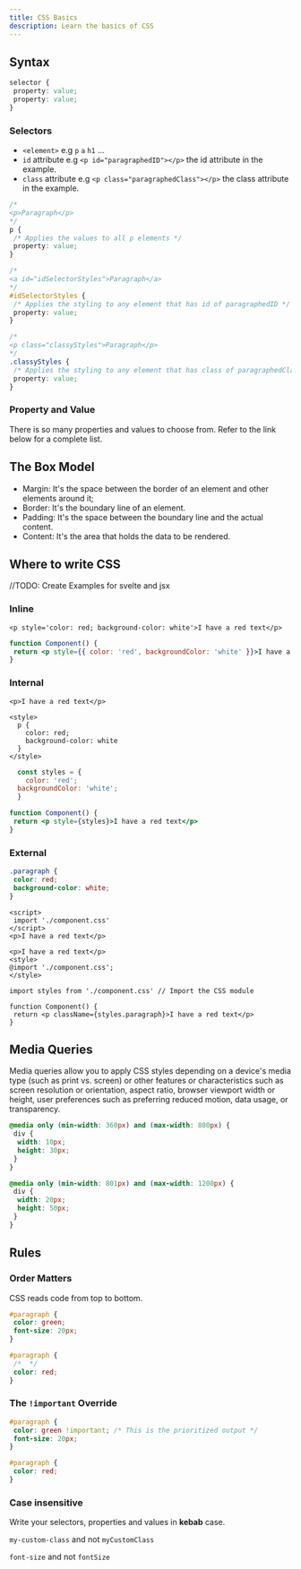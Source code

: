 ```yaml
---
title: CSS Basics
description: Learn the basics of CSS
---
```


<CardGrid>
<LinkCard
 title='Docs'
 description='MDN Documentation for CSS'
 href='https://developer.mozilla.org/en-US/docs/Learn/CSS/First_steps'
/>

<LinkCard title='Learn' description='A web.dev course on CSS' href='https://web.dev/learn/css' />

<LinkCard
 title='CSS Fundamentals'
 description='Mdc Documentation for CSS Fundamentals'
 href='https://developer.mozilla.org/en-US/curriculum/core/css-fundamentals/'
/>

</CardGrid>

## Syntax

```css title="Syntax"
selector {
 property: value;
 property: value;
}
```

### Selectors

<LinkCard
 title='Selectors'
 description='MDN Documentation for CSS Selectors'
 href='https://developer.mozilla.org/en-US/docs/Learn/CSS/Building_blocks/Selectors'
/>

- `<element>` e.g `p` `a` `h1` ...
- `id` attribute e.g `<p id="paragraphedID"></p>` the id attribute in the example.
- `class` attribute e.g `<p class="paragraphedClass"></p>` the class attribute in the example.

```css title="Selectors"
/* 
<p>Paragraph</p>
*/
p {
 /* Applies the values to all p elements */
 property: value;
}

/* 
<a id="idSelectorStyles">Paragraph</a>
*/
#idSelectorStyles {
 /* Applies the styling to any element that has id of paragraphedID */
 property: value;
}

/* 
<p class="classyStyles">Paragraph</p>
*/
.classyStyles {
 /* Applies the styling to any element that has class of paragraphedClass */
 property: value;
}
```

### Property and Value

There is so many properties and values to choose from. Refer to the link below for a complete list.

<LinkCard
 title='CSS Reference Index'
 description='Browse an alphabetical index of all of the standard CSS properties, pseudo-classes, pseudo-elements, data types, functional notations and at-rules. '
 href='https://developer.mozilla.org/en-US/docs/Web/CSS/Reference#index'
/>

## The Box Model

<LinkCard
 title='The Box Model'
 description='MDN Documentation for the Box Model'
 href='https://developer.mozilla.org/en-US/docs/Learn/CSS/Building_blocks/The_box_model'
/>

<LinkCard
 title='Learn the Box Model'
 description='A web.dev course on the box model'
 href='https://web.dev/learn/css/box-model'
/>

- Margin: It's the space between the border of an element and other elements around it;
- Border: It's the boundary line of an element.
- Padding: It's the space between the boundary line and the actual content.
- Content: It's the area that holds the data to be rendered.

## Where to write CSS

//TODO: Create Examples for svelte and jsx

### Inline

<Tabs>

 <TabItem label='svelte / vue / html'>

```svelte title="component.svelte"
<p style='color: red; background-color: white'>I have a red text</p>
```

 </TabItem>
 <TabItem label='jsx / jsx'>

```jsx title="component.tsx"
function Component() {
 return <p style={{ color: 'red', backgroundColor: 'white' }}>I have a red text</p>
}
```

 </TabItem>

</Tabs>

### Internal

<Tabs>

 <TabItem label='svelte / vue / html'>

```svelte title="component.svelte"
<p>I have a red text</p>

<style>
  p {
    color: red;
    background-color: white
  }
</style>
```

</TabItem>

<TabItem label='jsx / tsx'>

```jsx title="component.tsx"
  const styles = {
    color: 'red';
  backgroundColor: 'white';
  }

function Component() {
 return <p style={styles}>I have a red text</p>
}
```

</TabItem>

</Tabs>

### External

```css title="component.css"
.paragraph {
 color: red;
 background-color: white;
}
```

<Tabs>

<TabItem label='svelte / vue'>

```svelte title="component.svelte"
<script>
 import './component.css'
</script>
<p>I have a red text</p>
```

```svelte title="component.vue"
<p>I have a red text</p>
<style>
@import './component.css';
</style>
```

</TabItem>
<TabItem label='component.jsx'>

```tsx title="component.tsx"
import styles from './component.css' // Import the CSS module

function Component() {
 return <p className={styles.paragraph}>I have a red text</p>
}
```

</TabItem>

</Tabs>

## Media Queries

Media queries allow you to apply CSS styles depending on a device's media type (such as print vs. screen) or other features or characteristics such as screen resolution or orientation, aspect ratio, browser viewport width or height, user preferences such as preferring reduced motion, data usage, or transparency.

<CardGrid>

<LinkCard
 title='Media Queries Docs'
 description='MDN Documentation for Media Queries'
 href='https://developer.mozilla.org/en-US/docs/Web/CSS/CSS_media_queries/Using_media_queries'
/>

<LinkCard
 title='Learn'
 description='A web.dev course on Media Queries'
 href='https://developer.mozilla.org/en-US/docs/Learn/CSS/CSS_layout/Media_queries'
/>

<LinkCard
 title='Media Queries Reference'
 description='MDN Reference for Media Queries'
 href='https://developer.mozilla.org/en-US/docs/Web/CSS/@media#syntax'
/>

</CardGrid>

```css title="Media Queries"
@media only (min-width: 360px) and (max-width: 800px) {
 div {
  width: 10px;
  height: 30px;
 }
}

@media only (min-width: 801px) and (max-width: 1200px) {
 div {
  width: 20px;
  height: 50px;
 }
}
```

## Rules

### Order Matters

CSS reads code from top to bottom.

```css title="order"
#paragraph {
 color: green;
 font-size: 20px;
}

#paragraph {
 /*  */
 color: red;
}
```

### The `!important` Override

```css title="important"
#paragraph {
 color: green !important; /* This is the prioritized output */
 font-size: 20px;
}

#paragraph {
 color: red;
}
```

### Case insensitive

Write your selectors, properties and values in **kebab** case.

`my-custom-class` and not `myCustomClass`

`font-size` and not `fontSize`

